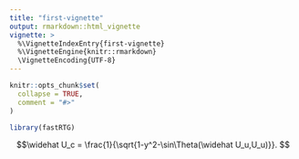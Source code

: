 ```yaml
---
title: "first-vignette"
output: rmarkdown::html_vignette
vignette: >
  %\VignetteIndexEntry{first-vignette}
  %\VignetteEngine{knitr::rmarkdown}
  \VignetteEncoding{UTF-8}
---
```


```r
knitr::opts_chunk$set(
  collapse = TRUE,
  comment = "#>"
)
```

```r
library(fastRTG)
```

$$\widehat U_c = \frac{1}{\sqrt{1-y^2-\sin\Theta(\widehat U_u,U_u)}}. $$
